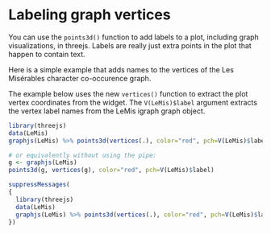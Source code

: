 # Labeling graph vertices

You can use the `points3d()` function to add labels to a plot, including graph
visualizations, in threejs. Labels are really just extra points in the plot
that happen to contain text.

Here is a simple example that adds names to the vertices of  the Les
Mis&eacute;rables character co-occurence graph.

The example below uses the new `vertices()` function to extract the plot vertex
coordinates from the widget. The `V(LeMis)$label` argument extracts the vertex
label names from the LeMis igraph graph object.

```r
library(threejs)
data(LeMis)
graphjs(LeMis) %>% points3d(vertices(.), color="red", pch=V(LeMis)$label)

# or equivalently without using the pipe:
g <- graphjs(LeMis)
points3d(g, vertices(g), color="red", pch=V(LeMis)$label)
```
```r
suppressMessages(
{
  library(threejs)
  data(LeMis)
  graphjs(LeMis) %>% points3d(vertices(.), color="red", pch=V(LeMis)$label)
})
```
